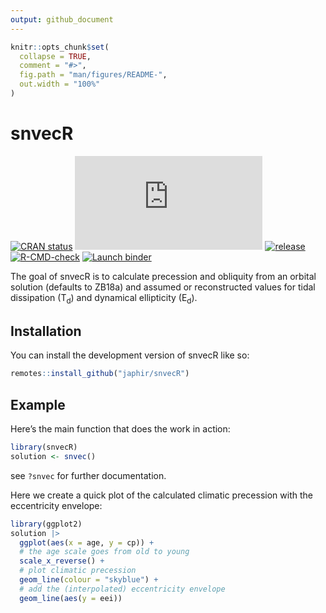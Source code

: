 ```yaml
---
output: github_document
---
```


<!-- README.md is generated from README.Rmd. Please edit that file -->

```r
knitr::opts_chunk$set(
  collapse = TRUE,
  comment = "#>",
  fig.path = "man/figures/README-",
  out.width = "100%"
)
```

# snvecR

<!-- badges: start -->
[![CRAN status](https://www.r-pkg.org/badges/version/snvecR)](https://CRAN.R-project.org/package=snvecR)
[![GPL-3](https://github.com/japhir/snvecR/blob/master/LICENSE.md)](https://img.shields.io/github/license/japhir/snvecR?logo=gnu&.svg)
[![release](https://img.shields.io/github/v/release/japhir/snvecR.svg)](https://img.shields.io/github/v/release/japhir/snvecR)
[![R-CMD-check](https://github.com/japhir/snvecR/actions/workflows/R-CMD-check.yaml/badge.svg)](https://github.com/japhir/snvecR/actions/workflows/R-CMD-check.yaml)
[![Launch binder](https://mybinder.org/badge_logo.svg)](https://mybinder.org/v2/gh/japhir/snvecR/main)
<!-- badges: end -->

The goal of snvecR is to calculate precession and obliquity from an orbital
solution (defaults to ZB18a) and assumed or reconstructed values for tidal
dissipation (T<sub>d</sub>) and dynamical ellipticity (E<sub>d</sub>).

## Installation

You can install the development version of snvecR like so:

``` r
remotes::install_github("japhir/snvecR")
```

## Example

Here's the main function that does the work in action:

```r
library(snvecR)
solution <- snvec()
```

see `?snvec` for further documentation.

Here we create a quick plot of the calculated climatic precession with the
eccentricity envelope:

```r
library(ggplot2)
solution |>
  ggplot(aes(x = age, y = cp)) +
  # the age scale goes from old to young
  scale_x_reverse() +
  # plot climatic precession
  geom_line(colour = "skyblue") +
  # add the (interpolated) eccentricity envelope
  geom_line(aes(y = eei))
```
